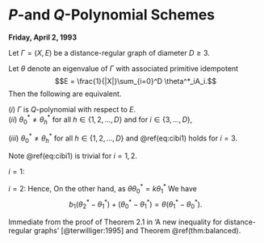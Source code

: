 # $P$-and $Q$-Polynomial Schemes {#lec27}
**Friday, April 2, 1993** 

:::{.theorem #p-and-q}
Let $\Gamma = (X,E)$ be a distance-regular graph of diameter $D\geq 3$.

Let $\theta$ denote an eigenvalue of $\Gamma$ with associated primitive idempotent
$$E = \frac{1}{|X|}\sum_{i=0}^D \theta^*_iA_i.$$
Then the following are equivalent.

| $(i)$ $\Gamma$ is $Q$-polynomial with respect to $E$.

| $(ii)$ $\theta^*_0\neq \theta^*_h$ for all $h\in \{1, 2, \ldots, D\}$ and for $i\in \{3, \ldots, D\}$, 
\begin{align}
& c_i\left(\theta^*_2 - \theta^*_i - \frac{(\theta^*_1-\theta^*_{i-1})^2}{\theta^*_0-\theta^*_i}\right) + b_{i-1}\left(\theta^*_2 - \theta^*_{i-1} - \frac{(\theta^*_1-\theta^*_{i})^2}{\theta^*_0-\theta^*_{i-1}}\right)\\
& = (k-\theta)(\theta^*_1+\theta^*_2-\theta^*_{i-1}-\theta^*_i)-(\theta+1)(\theta^*_0-\theta^*_2) (\#eq:cibi1)
\end{align}

| $(iii)$ $\theta^*_0\neq \theta^*_h$ for all $h\in \{1, 2, \ldots, D\}$ and \@ref(eq:cibi1) holds for $i=3$.
:::

:::{.remark}
Note \@ref(eq:cibi1) is trivial for $i = 1, 2$.

$i=1$: 
\begin{align}
\mathrm{LHS} & = \left(\theta^*_2-\theta^*_1 - \frac{\theta^*_1-\theta^*_0)^2}{\theta^*-\theta^*_1}\right)+ k(\theta^*-\theta^*_0)\\
& = \theta^*_2-\theta^*_1 - \theta^*_0 + \theta^*_1 + k(\theta_2^*-\theta^*_0)\\
& = (k+1)(\theta^*_2-\theta^*_0)\\
\mathrm{RHS} & = (k-\theta)(\theta^*_1+\theta^*_2-\theta^*_0-\theta^*_1)-(\theta+1)(\theta^*_0-\theta^*_2)\\
& = (k+1)(\theta^*_2-\theta^*_0).
\end{align}

$i=2$:
\begin{align}
\mathrm{LHS} & = b_1\left(\theta^*_2-\theta^*_1 - \frac{\theta^*_1-\theta^*_0)^2}{\theta^*-\theta^*_1}\right)\\
& = b_1\frac{(\theta^*_2-\theta^*_1)(\theta^*_0-\theta^*_1-\theta^*_2+\theta^*_1)}{\theta^*_0-\theta^*_1}\\
& = b_1\frac{(\theta^*_2-\theta^*_1)(\theta^*_0-\theta^*_2)}{\theta^*_0-\theta^*_1}\\
\mathrm{RHS} & = (\theta+1)(\theta^*_0-\theta^*_2).
\end{align}
Hence,
\begin{align}
\mathrm{LHS}=\mathrm{RHS} & \leftrightarrow b_1\frac{\theta^*_2-\theta^*_1}{\theta^*_0-\theta^*_1} + (\theta + 1) = 0\\
& = b_1(\theta^*_2-\theta^*_1)+(\theta+1)(\theta^*_0-\theta^*_1) = 0.
\end{align}
On the other hand,
\begin{align}
b_1\theta^*_2 + a_1\theta^*_1 + c_1\theta^*_0 & = \theta \theta^*_1\\
b_1\theta^*_1 + a_1\theta^*_1 + c_1\theta^*_1 & = k \theta^*_1,
\end{align}
as $\theta \theta^*_0 = k\theta^*_1$
We have
$$b_1(\theta^*_2 - \theta^*_1) + (\theta^*_0-\theta^*_1) = \theta(\theta^*_1-\theta^*_0).$$
:::

:::{.proof}
Immediate from the proof of Theorem 2.1 in 'A new inequality for distance-regular graphs' [@terwilliger:1995] and Theorem \@ref(thm:balanced).

:::

